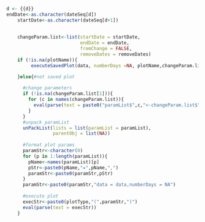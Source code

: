 

```r
d <- {{d}}
endDate<-as.character(dateSeq[d])
    startDate<-as.character(dateSeq[d+1])
    
    
    changeParam.list<-list(startDate = startDate,
                           endDate = endDate,
                           fromChange = FALSE,
                           removeDates = removeDates)
    if (!is.na(plotName)){
         executeSavedPlot(data, numberDays =NA, plotName,changeParam.list, libraryPath)

    }else{#not saved plot
      
      #change parameters
      if (!is.na(changeParam.list[1])){
        for (c in names(changeParam.list)){
          eval(parse(text = paste0("paramList$",c,"<-changeParam.list$",c)))
        }
      }
      #unpack paramList
      unPackList(lists = list(paramList = paramList),
                 parentObj = list(NA))
      
      #format plot params
      paramStr<-character(0)
      for (p in 1:length(paramList)){
        pName<-names(paramList)[p]
        pStr<-paste0(pName,"=",pName,",")
        paramStr<-paste0(paramStr,pStr)
      }
      paramStr<-paste0(paramStr,"data = data,numberDays = NA")
      
      #execute plot
      execStr<-paste0(plotType,"(",paramStr,")")
      eval(parse(text = execStr))
    }
```